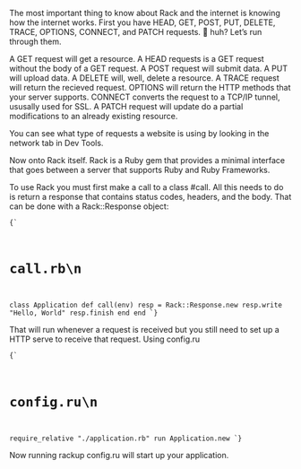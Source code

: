 

The most important thing to know about Rack and the internet is knowing how the internet works. First you have HEAD, GET, POST, PUT, DELETE, TRACE, OPTIONS, CONNECT, and PATCH requests. 🤔 huh? Let’s run through them.

A GET request will get a resource. A HEAD requests is a GET request without the body of a GET request. A POST request will submit data. A PUT will upload data. A DELETE will, well, delete a resource. A TRACE request will return the recieved request. OPTIONS will return the HTTP methods that your server supports. CONNECT converts the request to a TCP/IP tunnel, ususally used for SSL. A PATCH request will update do a partial modifications to an already existing resource.

You can see what type of requests a website is using by looking in the network tab in Dev Tools.

Now onto Rack itself. Rack is a Ruby gem that provides a minimal interface that goes between a server that supports Ruby and Ruby Frameworks.

To use Rack you must first make a call to a class #call. All this needs to do is return a response that contains status codes, headers, and the body. That can be done with a Rack::Response object:


<Code language="ruby">{`
# call.rb\n
class Application
  def call(env)
    resp = Rack::Response.new
    resp.write "Hello, World"
    resp.finish
  end
end
`}</Code>

That will run whenever a request is received but you still need to set up a HTTP serve to receive that request. Using config.ru

<Code language="ruby">{`
# config.ru\n
require_relative "./application.rb"
run Application.new
`}</Code>

Now running rackup config.ru will start up your application.
